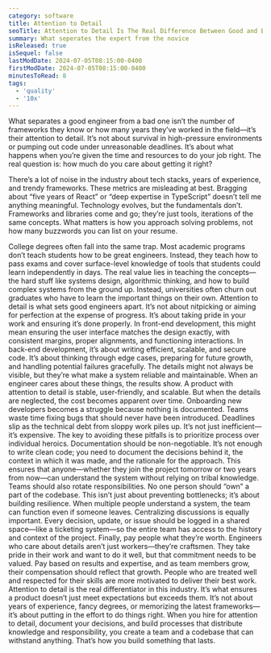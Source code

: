 ```yaml
---
category: software
title: Attention to Detail 
seoTitle: Attention to Detail Is The Real Difference Between Good and Bad Engineers
summary: What seperates the expert from the novice
isReleased: true
isSequel: false
lastModDate: 2024-07-05T08:15:00-0400
firstModDate: 2024-07-05T08:15:00-0400
minutesToRead: 8
tags:
  - 'quality'
  - '10x'
---
```


<C>
What separates a good engineer from a bad one isn’t the number of frameworks they know or how many years they’ve worked in the field—it’s their attention to detail. It’s not about survival in high-pressure environments or pumping out code under unreasonable deadlines. It’s about what happens when you’re given the time and resources to do your job right. The real question is: how much do you care about getting it right?

There’s a lot of noise in the industry about tech stacks, years of experience, and trendy frameworks. These metrics are misleading at best. Bragging about “five years of React” or “deep expertise in TypeScript” doesn’t tell me anything meaningful. Technology evolves, but the fundamentals don’t. Frameworks and libraries come and go; they’re just tools, iterations of the same concepts. What matters is how you approach solving problems, not how many buzzwords you can list on your resume.
</C>

<C>
College degrees often fall into the same trap. Most academic programs don’t teach students how to be great engineers. Instead, they teach how to pass exams and cover surface-level knowledge of tools that students could learn independently in days. The real value lies in teaching the concepts—the hard stuff like systems design, algorithmic thinking, and how to build complex systems from the ground up. Instead, universities often churn out graduates who have to learn the important things on their own.
</C>

<C>
Attention to detail is what sets good engineers apart. It’s not about nitpicking or aiming for perfection at the expense of progress. It’s about taking pride in your work and ensuring it’s done properly. In front-end development, this might mean ensuring the user interface matches the design exactly, with consistent margins, proper alignments, and functioning interactions. In back-end development, it’s about writing efficient, scalable, and secure code. It’s about thinking through edge cases, preparing for future growth, and handling potential failures gracefully. The details might not always be visible, but they’re what make a system reliable and maintainable.
</C>

<C>
When an engineer cares about these things, the results show. A product with attention to detail is stable, user-friendly, and scalable. But when the details are neglected, the cost becomes apparent over time. Onboarding new developers becomes a struggle because nothing is documented. Teams waste time fixing bugs that should never have been introduced. Deadlines slip as the technical debt from sloppy work piles up. It’s not just inefficient—it’s expensive.
</C>

<C>
The key to avoiding these pitfalls is to prioritize process over individual heroics. Documentation should be non-negotiable. It’s not enough to write clean code; you need to document the decisions behind it, the context in which it was made, and the rationale for the approach. This ensures that anyone—whether they join the project tomorrow or two years from now—can understand the system without relying on tribal knowledge.
</C>

<C>
Teams should also rotate responsibilities. No one person should “own” a part of the codebase. This isn’t just about preventing bottlenecks; it’s about building resilience. When multiple people understand a system, the team can function even if someone leaves. Centralizing discussions is equally important. Every decision, update, or issue should be logged in a shared space—like a ticketing system—so the entire team has access to the history and context of the project.
</C>

<C>
Finally, pay people what they’re worth. Engineers who care about details aren’t just workers—they’re craftsmen. They take pride in their work and want to do it well, but that commitment needs to be valued. Pay based on results and expertise, and as team members grow, their compensation should reflect that growth. People who are treated well and respected for their skills are more motivated to deliver their best work.
</C>

<C>
Attention to detail is the real differentiator in this industry. It’s what ensures a product doesn’t just meet expectations but exceeds them. It’s not about years of experience, fancy degrees, or memorizing the latest frameworks—it’s about putting in the effort to do things right. When you hire for attention to detail, document your decisions, and build processes that distribute knowledge and responsibility, you create a team and a codebase that can withstand anything. That’s how you build something that lasts.
</C>